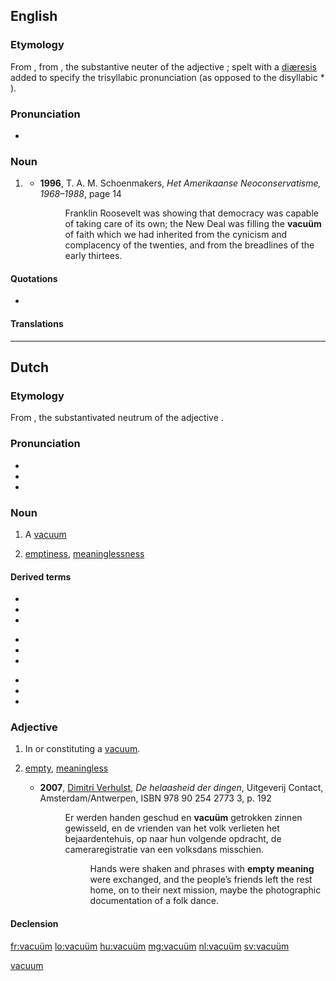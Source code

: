 {{also|vacuum}}
==English==

===Etymology===
From {{etyl|nl|en}} {{m|nl|vacuüm}}, from {{etyl|la|en}} {{m|la|vacuum}}, the substantive neuter of the adjective {{m|la|vacuus||empty}}; spelt with a [[diæresis]] added to specify the trisyllabic pronunciation {{IPAchar|[ˈvæ.kjuː.əm]}} (as opposed to the disyllabic * {{IPAchar|[ˈvæ.kjuːm]}}).

===Pronunciation===
* {{IPA|/ˈvækjuːəm/|lang=en}}

===Noun===
{{en-noun|vacua}}

# {{label|en|rare|chiefly|Netherlands}} {{alternative spelling of|vacuum|lang=en}}
#* '''1996''', T. A. M. Schoenmakers, ''Het Amerikaanse Neoconservatisme, 1968–1988'', page 14
#*: Franklin Roosevelt was showing that democracy was capable of taking care of its own; the New Deal was filling the '''vacuüm''' of faith which we had inherited from the cynicism and complacency of the twenties, and from the breadlines of the early thirtees.

====Quotations====
* {{seeCites}}

====Translations====
{{trans-see|vacuum}}

[[Category:English terms spelled with Ü|vacuum]]

----

==Dutch==

===Etymology===
From {{der|nl|la|vacuum}}, the substantivated neutrum of the adjective {{m|la|vacuus||empty}}.

===Pronunciation===
* {{IPA|/ˈvaː.ky.ʏm/|lang=nl}}
* {{audio|Nl-vacuüm.ogg|Audio|lang=nl}}
* {{hyphenation|va|cu|um|lang=nl}}

===Noun===
{{nl-noun|n|-s|pl2=vacua|vacuümpje}}

# A [[vacuum]]
# {{label|nl|figuratively}} [[emptiness]], [[meaninglessness]]

====Derived terms====
{{top3}}
* {{l|nl|vacuümbuis}}
* {{l|nl|vacuümglas}}
* {{l|nl|vacuümkamer}}
{{mid3}}
* {{l|nl|vacuümlamp}}
* {{l|nl|vacuümmeter}}
* {{l|nl|vacuümpan}}
{{mid3}}
* {{l|nl|vacuümpomp}}
* {{l|nl|vacuümverpakking}}
* {{l|nl|vacuümverpakt}}
{{bottom}}

===Adjective===
{{nl-adj|-}}

# In or constituting a [[vacuum]].
# {{label|nl|figuratively}} [[empty]], [[meaningless]]
#* '''2007''', [[w:Dimitri Verhulst|Dimitri Verhulst]], ''De helaasheid der dingen'', Uitgeverij Contact, Amsterdam/Antwerpen, ISBN 978 90 254 2773 3, p. 192
#*: Er werden handen geschud en '''vacuüm''' getrokken zinnen gewisseld, en de vrienden van het volk verlieten het bejaardentehuis, op naar hun volgende opdracht, de cameraregistratie van een volksdans misschien.
#*:: Hands were shaken and phrases with '''empty meaning''' were exchanged, and the people’s friends left the rest home, on to their next mission, maybe the photographic documentation of a folk dance.

====Declension====
{{nl-decl-adj|vacuüm|-|part=-}}

[[fr:vacuüm]]
[[lo:vacuüm]]
[[hu:vacuüm]]
[[mg:vacuüm]]
[[nl:vacuüm]]
[[sv:vacuüm]]